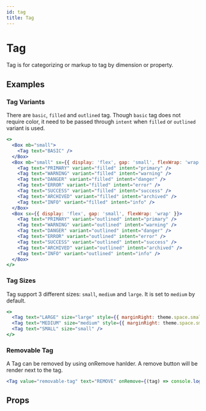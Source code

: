 ```yaml
---
id: tag
title: Tag
---
```


# Tag

Tag is for categorizing or markup to tag by dimension or property.

## Examples

### Tag Variants

There are `basic`, `filled` and `outlined` tag. Though `basic` tag does not require color, it need to be passed through `intent` when `filled` or `outlined` variant is used.

```jsx live
<>
  <Box mb="small">
    <Tag text="BASIC" />
  </Box>
  <Box mb="small" sx={{ display: 'flex', gap: 'small', flexWrap: 'wrap' }}>
    <Tag text="PRIMARY" variant="filled" intent="primary" />
    <Tag text="WARNING" variant="filled" intent="warning" />
    <Tag text="DANGER" variant="filled" intent="danger" />
    <Tag text="ERROR" variant="filled" intent="error" />
    <Tag text="SUCCESS" variant="filled" intent="success" />
    <Tag text="ARCHIVED" variant="filled" intent="archived" />
    <Tag text="INFO" variant="filled" intent="info" />
  </Box>
  <Box sx={{ display: 'flex', gap: 'small', flexWrap: 'wrap' }}>
    <Tag text="PRIMARY" variant="outlined" intent="primary" />
    <Tag text="WARNING" variant="outlined" intent="warning" />
    <Tag text="DANGER" variant="outlined" intent="danger" />
    <Tag text="ERROR" variant="outlined" intent="error" />
    <Tag text="SUCCESS" variant="outlined" intent="success" />
    <Tag text="ARCHIVED" variant="outlined" intent="archived" />
    <Tag text="INFO" variant="outlined" intent="info" />
  </Box>
</>
```

### Tag Sizes

Tag support 3 different sizes: `small`, `medium` and `large`. It is set to `medium` by default.

```jsx live
<>
  <Tag text="LARGE" size="large" style={{ marginRight: theme.space.small }} />
  <Tag text="MEDIUM" size="medium" style={{ marginRight: theme.space.small }} />
  <Tag text="SMALL" size="small" />
</>
```

### Removable Tag

A Tag can be removed by using onRemove hanlder. A remove button will be render next to the tag.

```jsx live
<Tag value="removable-tag" text="REMOVE" onRemove={(tag) => console.log(tag)} />
```

## Props

<Props of="Tag" from="web" />
